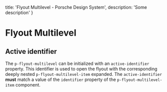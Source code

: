
  title: 'Flyout Multilevel - Porsche Design System',
  description: 'Some description'
}

# Flyout Multilevel <ComponentStatus tagName="p-flyout-multilevel"></ComponentStatus>

<TableOfContents headings={[]} />

## Active identifier

The `p-flyout-multilevel` can be initialized with an `active-identifier` property. This identifier is used to open the
flyout with the corresponding deeply nested `p-flyout-multilevel-item` expanded. The `active-identifier` **must** match
a value of the `identifier` property of the `p-flyout-multilevel-item` component.

<ComponentStory story={flyoutMultilevelActiveIdentifier} />

